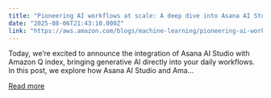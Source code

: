 ```yaml
---
title: "Pioneering AI workflows at scale: A deep dive into Asana AI Studio and Amazon Q index collaboration"
date: "2025-08-06T21:43:10.000Z"
link: "https://aws.amazon.com/blogs/machine-learning/pioneering-ai-workflows-at-scale-a-deep-dive-into-asana-ai-studio-and-amazon-q-index-collaboration/"
---
```


Today, we’re excited to announce the integration of Asana AI Studio with Amazon Q index, bringing generative AI directly into your daily workflows. In this post, we explore how Asana AI Studio and Ama...

[Read more](https://aws.amazon.com/blogs/machine-learning/pioneering-ai-workflows-at-scale-a-deep-dive-into-asana-ai-studio-and-amazon-q-index-collaboration/)
